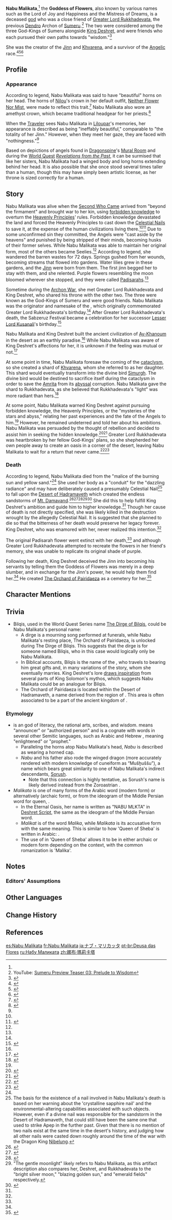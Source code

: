 {{Character Infobox
|type             = Mentioned
|image            = Nabu Malikata Seat.png
|caption          = Nabu Malikata's seat in the [[The Orchard of Pairidaeza]], which was created by King Deshret in her memory.
|deceased         = Past
|region           = Sumeru
|affiliation      = 
|group            = Gods
|group2           = Angels
|title            = Goddess of Flowers
|title2           = Lord of Flowers
|titleRef2        = <ref name="OGR">{{Ref/Item|Oasis Garden's Reminiscence}}</ref>
|title3           = Lord of Joy and Happiness
|titleRef3        = <ref name="OGR"/>
|title4           = Mistress of Dreams
|titleRef4        = <ref>{{Ref/Item|Oasis Garden's Kindness}}</ref>
|title5           = Mistress of Flowers and Oases
|titleRef5        = <ref name="OGM">{{Ref/Item|Oasis Garden's Mourning}}</ref>
|title6           = Mistress of Pushpavatika
|titleRef6        = <ref name="Scroll of Streaming Song">{{Ref/Book|Scroll of Streaming Song}}</ref>
|title7           = Queen of All Oases
|titleRef7        = <ref name="TTWSFLT">{{Ref/Quest|The Temple Where Sand Flows Like Tears}}</ref>
|title8           = Queen of the Garden
|titleRef8        = <ref>Interactable, Tanit Camps: [[Tanit Camps#Interactables|Akademiya Emblem-Marked Contract]]</ref>
|title9           = Mistress of Flowers
|titleRef9        = <ref name="TEDEL">{{Ref/Quest|The Eternal Dream, Ever Lush}}</ref>
|ancestry         = <!-- Clan/family -->
|father           = 
|mother           = 
|spouse           = 
|sibling          = 
|child            = Khvarena
|child2           = Jinn
|relative         = 
}}
'''Nabu Malikata''',<ref name="TTWSFLT"/> the '''Goddess of Flowers''', also known by various names such as the Lord of Joy and Happiness and the Mistress of Dreams, is a deceased [[god]] who was a close friend of [[Greater Lord Rukkhadevata]], the previous [[Dendro]] Archon of [[Sumeru]].<ref name="sumeru teaser 3">YouTube: [https://youtu.be/JrC7DTUsii8 Sumeru Preview Teaser 03: Prelude to Wisdom]</ref> The two were considered among the three God-Kings of Sumeru alongside [[King Deshret]], and were friends who each pursued their own paths towards "wisdom."<ref>{{Ref/ArtiSet|Deepwood Memories}}</ref>

She was the creator of the [[Jinn]] and [[Khvarena]], and a survivor of the [[Angel|Angelic]] race.<ref>{{Ref/Quest|For the Children of the Past|quote='''Arama:''' There was once a survivor of that race deep within the golden desert who was friends with [[Greater Lord Rukkhadevata|Queen Aranyani]] and the [[King Deshret|ruler of Valuka]].}}</ref><ref name="FOPL">{{Ref/ArtiSet|Flower of Paradise Lost}}</ref><ref>{{Ref/Book|Scroll of Streaming Song|quote=I am a spirit created at the beginning}}</ref>

==Profile==
===Appearance===
According to legend, Nabu Malikata was said to have "beautiful" horns on her head. The horns of [[Nilou]]'s crown in her default outfit, [[Neither Flower Nor Mist]], were made to reflect this trait.<ref name="TTGW">{{Ref/Quest|The Trail of the God of Wisdom}}</ref> Nabu Malikata also wore an amethyst crown, which became traditional headgear for her priests.<ref name="amethyst">{{Ref/Arti|Amethyst Crown}}</ref>

When the [[Traveler]] sees Nabu Malikata in [[Liloupar]]'s memories, her appearance is described as being "ineffably beautiful," comparable to "the totality of her Jinn." However, when they meet her gaze, they are faced with "nothingness."<ref name="TEDEL"/>

Based on depictions of angels found in [[Dragonspine]]'s [[Mural Room]] and during the [[World Quest]] ''[[Revelations from the Past]]'', it can be surmised that like her sisters, Nabu Malikata had a winged body and long horns extending behind her head. It is also possible that she once stood several times taller than a human, though this may have simply been artistic license, as her throne is sized correctly for a human.

==Story==
Nabu Malikata was alive when the [[Second Who Came]] arrived from "beyond the firmament" and brought war to her kin, using [[forbidden knowledge]] to overturn the [[Heavenly Principles]]' rules. Forbidden knowledge devastated the land and forced the Heavenly Principles to cast down the [[Celestial Nail]]s to save it, at the expense of the human civilizations living there.<ref name="amethyst" /><ref>{{Ref/Quest|What Shape Does the Self Hold}}</ref> Due to some unconfirmed sin they committed, the Angels were "cast aside by the heavens" and punished by being stripped of their minds, becoming husks of their former selves. While Nabu Malikata was able to maintain her original form, most of the others became Seelies.<ref name="amethyst" /> According to legend, she wandered the barren wastes for 72 days. Springs gushed from her wounds, becoming streams that flowed into gardens. Water lilies grew in these gardens, and the [[Jinn]] were born from them. The first jinn begged her to stay with them, and she relented. Purple flowers resembling the moon bloomed wherever she stopped, and they were called [[Padisarah]]s.<ref name="FOPL" />

Sometime during the [[Archon War]], she met Greater Lord Rukkhadevata and King Deshret, who shared his throne with the other two. The three were known as the God-Kings of Sumeru and were good friends. Nabu Malikata was the originator and namesake of the {{lang|[[Sabzeruz Festival]]|zh=花神诞日|zh_tl=Birthday of the Goddess of Flowers}}, which originally commemorated Greater Lord Rukkhadevata's birthday.<ref name="TTGW"/> After Greater Lord Rukkhadevata's death, the Sabzeruz Festival became a celebration for her successor [[Lesser Lord Kusanali]]'s birthday.<ref>{{Ref/NPC|Philby}}</ref>

Nabu Malikata and King Deshret built the ancient civilization of [[Ay-Khanoum]] in the desert as an earthly paradise.<ref name="OGM"/> While Nabu Malikata was aware of King Deshret's affections for her, it is unknown if the feeling was mutual or not.<ref name="OGT">{{Ref/Item|Oasis Garden's Truth}}</ref>

At some point in time, Nabu Malikata foresaw the coming of the [[cataclysm]], so she created a shard of [[Khvarena]], whom she referred to as her daughter. This shard would eventually transform into the divine bird [[Simurgh]]. The divine bird would be destined to sacrifice itself during the cataclysm in order to save the [[Amrita Pool|Amrita]] from its [[abyss]]al corruption. Nabu Malikata gave the shard to Rukkhadevata, as she believed that Rukkhadevata's "light" was more radiant than hers.<ref>{{Ref/ArtiSet|Vourukasha's Glow}}</ref>

At some point, Nabu Malikata warned King Deshret against pursuing forbidden knowledge, the Heavenly Principles, or the "mysteries of the stars and abyss," relating her past experiences and the fate of the Angels to him.<ref name="amethyst"/> However, he remained undeterred and told her about his ambitions. Nabu Malikata was persuaded by the thought of rebellion and decided to assist him in seeking the hidden knowledge.<ref name="secret">{{Ref/Arti|Secret-Keeper's Magic Bottle}}</ref><ref>{{Ref/Arti|Wilting Feast}}</ref> Greater Lord Rukkhadevata was heartbroken by her fellow God-Kings' plans, so she shepherded her own people away to create an oasis in a corner of the desert, leaving Nabu Malikata to wait for a return that never came.<ref>{{Ref/Quest|Dune-Entombed Fecundity: Part III}}</ref><ref>{{Ref/Item|Olden Days of Scorching Might}}</ref>

===Death===
According to legend, Nabu Malikata died from the "malice of the burning sun and yellow sand."<ref name="OGM" /> She used her body as a "conduit" for the "dazzling radiance" and may have deliberately caused a presumably Celestial Nail<ref group="Assumption">The basis for the existence of a nail involved in Nabu Malikata's death is based on her warning about the 'crystalline sapphire nail' and the environmental-altering capabilities associated with such objects. However, even if a divine nail was responsible for the sandstorm in the Desert of Hadramaveth, that could still have been the same one that used to strike Apep in the further past. Given that there is no mention of two nails exist at the same time in the desert's history, and judging how all other nails were casted down roughly around the time of the war with the Dragon King [[Nibelung]].</ref> to fall upon the [[Desert of Hadramaveth]] which created the endless sandstorms of [[Mt. Damavand]].<ref>{{Ref/Arti|Secret-Keeper's Magic Bottle|quote="I shall fashion you a bridge to allow you to slake your deepest wants. But you must fear not the crystalline sapphire nail..." [...] Using her body as a conduit and offering the oasis in trade, she let the dazzling radiance consume her to see his deepest desires be made manifest... Sandstorms swept in revelrous havoc across the paradise that was now missing one of its gods, folding the skies with yellow sand, swallowing all in calamity...}}</ref><ref>{{Ref/Item|Dream of Scorching Might|quote=But as the Lord of Flowers faded in the darkening sandstorm, so was the worriless golden paradise submerged by death.}}</ref><ref>{{Ref/Arti|Honeyed Final Feast|quote=The gentle moonlight sank into the quicksand.}}</ref><ref group="Note">"The gentle moonlight" likely refers to Nabu Malikata, as this artifact description also compares her, Deshret, and Rukkhadevata to the "bright silver moon," "blazing golden sun," and "emerald fields" respectively.</ref><ref>{{Ref/Book|The Tale of Shiruyeh and Shirin|quote=At that time, the promised land of "Valivija" was engulfed by wild, gilded sands, and one of the three living gods had fallen.}}</ref> She did this to help fulfill King Deshret's ambition and guide him to higher knowledge.<ref name="secret"/> Though her cause of death is not directly specified, she was likely killed in the destruction wrought by the allegedly Celestial Nail. It is suggested that she planned to die so that the bitterness of her death would preserve her legacy forever. King Deshret, who was enamored with her, never realized this intention.<ref name="OGT"/>

The original Padisarah flower went extinct with her death,<ref name="OGM" /> and although Greater Lord Rukkhadevata attempted to recreate the flowers in her friend's memory, she was unable to replicate its original shade of purple.

Following her death, King Deshret deceived the Jinn into becoming his servants by telling them the Goddess of Flowers was merely in a deep slumber, and in exchange for the Jinn's power, he would help them find her.<ref name="TTWSFLT"/> He created [[The Orchard of Pairidaeza]] as a cemetery for her.<ref>{{Ref/Arti|A Moment Congealed}}</ref>


==Character Mentions==
{{Character Mentions|alias=Goddess of Flowers}}

==Trivia==
* Bilqis, used in the World Quest Series name [[The Dirge of Bilqis]], could be Nabu Malikata's personal name:
** A dirge is a mourning song performed at funerals, while Nabu Malikata's resting place, The Orchard of Pairidaeza, is unlocked during The Dirge of Bilqis. This suggests that the dirge is for someone named Bilqis, who in this case would logically only be Nabu Malikata.
** In Biblical accounts, Bilqis is the name of the {{w|Queen of Sheba}}, who travels to {{w|King Solomon}} bearing him great gifts and, in many variations of the story, whom she eventually marries. King Deshret's lore [[King Deshret#Trivia|draws inspiration]] from several parts of King Solomon's mythos, which suggests Nabu Malikata could be an analogue for Bilqis.
** The Orchard of Pairidaeza is located within the Desert of Hadramaveth, a name derived from the region of {{w|Hadhramaut}}. This area is often associated to be a part of the ancient kingdom of {{w|Sheba}}.

===Etymology===
* ''{{W|Nabu}}'' is an {{W|Ancient Mesopotamian religion|ancient Mesopotamian}} god of literacy, the rational arts, scribes, and wisdom. {{Lang|His name|akk=𒀭𒀝|akk_rm=Nabû}} means "announcer" or "authorized person" and is a cognate with words in several other Semitic languages, such as Arabic {{Lang|mini=1|ar=نبي|ar_rm=nabiyy}} and Hebrew {{Lang|mini=1|he=נביא|he_rm=naví}}, meaning "enlightened" or "prophet."
** Paralleling the horns atop Nabu Malikata's head, ''Nabu'' is described as wearing a horned cap.
** ''Nabu'' and his father ''{{w|Marduk}}'' also rode the winged dragon ''{{w|Mušḫuššu|Sirrush}}'' (more accurately rendered with modern knowledge of cuneiform as “Mušḫuššu”), a name which bears great similarity to one of Nabu Malikata's indirect descendants, [[Sorush]].
*** Note that this connection is highly tentative, as Sorush's name is likely derived instead from the Zoroastrian {{w|yazata}} ''{{w|Sraosha|Soroush}}''.
* ''Malikata'' is one of many forms of the Arabic word {{lang|mini=1|ar=مَلِكَة|ar_rm=Malika|ar_tl=queen}} (modern form) or alternatively {{lang|mini=1|ar=مَلَكَة|ar_rm=Malaka|ar_tl=queen}} (archaic form), or from the ideogram of the Middle Persian word for queen, {{Lang|MLKTA|pal={{wt|𐭬𐭫𐭪𐭲𐭠|}}|pal_rm=bāmbišn}}. 
** In the Eternal Oasis, her name is written as "NABU MLKTA" in [[Deshret Script]], the same as the ideogram of the Middle Persian word.
** ''Malikat''{{Lang|ar=ملكة|ar_tl=Queen of}} is {{w|construct state}} of the word ''Malika'', while ''Malikata'' is its accusative form with the same meaning. This is similar to how 'Queen of Sheba' is written in Arabic: {{Lang|mini=1|ar=ملكة سبأ|ar_rm=Malikat Saba}}.
** The use of {{Lang|mini=1|ar=ملكة}} in 'Queen of Sheba' allows it to be in either archaic or modern form depending on the context, with the common romanization is 'Malika'.

==Notes==
{{Reflist|note=1}}

===Editors' Assumptions===
{{Reflist|group=Assumption}}

==Other Languages==
{{Other Languages
|1_default_hidden = 1
|1_en     = Nabu Malikata
|1_zhs    = 娜布・玛莉卡塔
|1_zhs_rm = Nàbù Mǎlìkǎtǎ
|1_zht    = 娜布・瑪莉卡塔
|1_zht_rm = Nàbù Mǎlìkǎtǎ
|1_ja     = ナブ・マリカッタ
|1_ja_rm  = Nabu Marikatta
|1_ko     = 나부<・: >말리카타
|1_es     = Nabu Malikata
|1_fr     = Nabu Malikata
|1_ru     = Набу Маликата
|1_th     = Nabu Malikata
|1_vi     = Nabu Malikata
|1_de     = Nabu Malikata
|1_id     = Nabu Malikata
|1_pt     = Nabu Malikata
|1_tr     = Nabu Malikata
|1_it     = Nabu Malikata
|2_en     = Goddess of Flowers
|2_zhs    = 花神
|2_zhs_rm = Huāshén
|2_zht    = 花神
|2_zht_rm = Huāshén
|2_zh_tl  = God of Flowers
|2_ja     = 花神
|2_ja_rm  = Kashin<ref>{{Ref/Quest|The Coming of the Sabzeruz Festival}}</ref>
|2_ja_tl  = God of Flowers{{Sino|ja}}
|2_ko     = {{tt|화신|花神}}
|2_ko_tl  = God of Flowers{{Sino|ko}}
|2_es     = Diosa de las Flores
|2_es_tl  = Goddess of Flowers
|2_fr     = Déesse des fleurs
|2_fr_tl  = Goddess of Flowers
|2_ru     = Божество цветов
|2_ru_tl  = God of Flowers
|2_th     = เทพแห่งมวลบุปผา
|2_th_rm  = Thep haeng Muanbuppa
|2_th_tl  = God of Flowers
|2_vi     = {{tt|Hoa Thần|花神}}
|2_vi_tl  = God of Flowers{{Sino|vi}}
|2_de     = Blumengöttin
|2_de_tl  = Flower Goddess
|2_id     = Dewi Bunga
|2_id_tl  = Flower Goddess
|2_pt     = Deusa das Flores
|2_pt_tl  = Goddess of Flowers
|2_tr     = Çiçek Tanrıçası<!--Case is correct?-->
|2_tr_tl  = 
|2_it     = Dea dei fiori
|2_it_tl  = Goddess of Flowers
}}

==Change History==
{{Change History|introduced=3.0}}

==References==
{{Reflist|2}}

[[es:Nabu Malikata]]
[[fr:Nabu Malikata]]
[[ja:ナブ・マリカッタ]]
[[pt-br:Deusa das Flores]]
[[ru:Набу Маликата]]
[[zh:娜布·瑪莉卡塔]]
